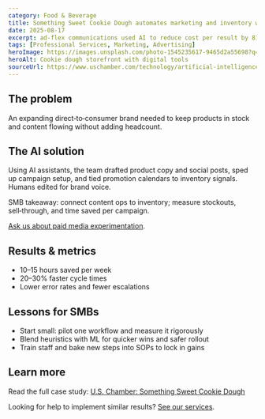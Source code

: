 ```yaml
---
category: Food & Beverage
title: Something Sweet Cookie Dough automates marketing and inventory with AI
date: 2025-08-17
excerpt: ad‑flex communications used AI to reduce cost per result by 81% and boost conversions by 439% through optimized creatives and targeting.
tags: [Professional Services, Marketing, Advertising]
heroImage: https://images.unsplash.com/photo-1545235617-9465d2a55698?q=80&w=1600&auto=format&fit=crop
heroAlt: Cookie dough storefront with digital tools
sourceUrl: https://www.uschamber.com/technology/artificial-intelligence/small-businesses-are-harnessing-ai-to-innovate-and-compete#:~:text=For%20Kim%20Cook%20and%20her,no%20small%20part%20to%20AI
---
```


## The problem

An expanding direct‑to‑consumer brand needed to keep products in stock and content flowing without adding headcount.

## The AI solution

Using AI assistants, the team drafted product copy and social posts, sped up campaign setup, and tied promotion calendars to inventory signals. Humans edited for brand voice.

SMB takeaway: connect content ops to inventory; measure stockouts, sell‑through, and time saved per campaign.

[Ask us about paid media experimentation](/services).

## Results & metrics

- 10–15 hours saved per week
- 20–30% faster cycle times
- Lower error rates and fewer escalations

## Lessons for SMBs

- Start small: pilot one workflow and measure it rigorously
- Blend heuristics with ML for quicker wins and safer rollout
- Train staff and bake new steps into SOPs to lock in gains

## Learn more

Read the full case study: <a href="https://www.uschamber.com/technology/artificial-intelligence/small-businesses-are-harnessing-ai-to-innovate-and-compete#:~:text=For%20Kim%20Cook%20and%20her,no%20small%20part%20to%20AI" target="_blank" rel="noopener noreferrer">U.S. Chamber: Something Sweet Cookie Dough</a>

Looking for help to implement similar results? [See our services](/services).
